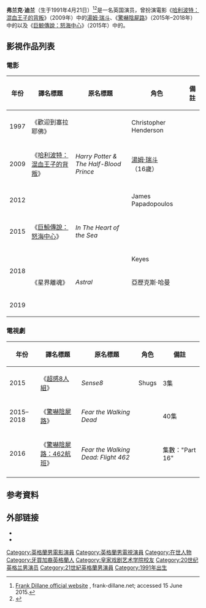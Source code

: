 {{noteTA
|G1=TV
|G2=Movie
|1=zh-hk:巨鯨傳說：怒海中心;zh-tw:白鯨傳奇：怒海之心;zh-cn:海洋深处;
}}
{{Infobox person
| name                  = 法蘭克·迪蘭<br />Frank Dillane
| image                 = Frank Dillane by Gage Skidmore 3.jpg 
| caption               = 弗兰克·迪兰于2017年[[聖地亞哥國際漫畫展|聖地亞哥國際漫畫展]]
| birth_date            = {{birth date and age|df=25|1991|4|21}}
| birth_place           = 英國[[伦敦|伦敦]]
| occupation            = 演员
| yearsactive           = 1997年至今
| parents               = [[斯蒂芬·迪蘭|斯蒂芬·迪蘭]]<br />Naomi Wirthner
}}

'''弗兰克·迪兰'''（{{lang-en|'''Frank Dillane'''}}生于1991年4月21日）<ref>[http://www.frank-dillane.net/frank-dillane-biography Frank Dillane official website] {{Wayback|url=http://www.frank-dillane.net/frank-dillane-biography |date=20141223202118 }}, frank-dillane.net; accessed 15 June 2015.</ref><ref name="Rose28Aug">{{cite news | url=http://www.hollywoodreporter.com/news/next-gen-fall-tv-10-817493 | title=Next Gen Fall TV: 10 Stars Poised for Breakouts | work=[[荷里活報道|荷里活報道]] | date=August 28, 2015 | accessdate=December 2, 2015 | first1=Lacey | last2=O'Connell | first2=Michael | last1=Rose | last3=Sandberg | first3=Bryn Elise | last4=Stanhope | first4=Kate | last5=Goldberg | first5=Lesley | archive-date=2016-11-29 | archive-url=https://web.archive.org/web/20161129043945/http://www.hollywoodreporter.com/news/next-gen-fall-tv-10-817493 | dead-url=no }}</ref>是一名英国演员，曾扮演電影《[[哈利波特：混血王子的背叛_(電影)|哈利波特：混血王子的背叛]]》（2009年）中的[[伏地魔|湯姆·瑞斗]]、《[[驚嚇陰屍路|驚嚇陰屍路]]》（2015年–2018年）中的{{link-en|尼克·克拉克 (角色人物)|Nick Clark (character)|尼克·克拉克}}以及《[[巨鯨傳說：怒海中心|巨鯨傳說：怒海中心]]》（2015年）中的{{link-en|歐文·科芬|Owen Coffin}}。

== 影視作品列表 ==
=== 電影 ===
{| class="wikitable sortable"
! 年份
! 譯名標題
! 原名標題
! 角色
! 備註 
|-
| 1997
| 《歡迎到塞拉耶佛》
| ''{{link-en|Welcome to Sarajevo|Welcome to Sarajevo}}''
| Christopher Henderson
|
|-
| 2009
| 《[[哈利波特：混血王子的背叛_(電影)|哈利波特：混血王子的背叛]]》
| ''Harry Potter & The Half-Blood Prince''
| [[佛地魔|湯姆·瑞斗]]（16歲）
|
|-
| 2012
| {{n/a}}
| ''{{link-en|Papadopoulos & Sons|Papadopoulos & Sons}}''
| James Papadopoulos
|
|-
| 2015
| 《[[巨鯨傳說：怒海中心|巨鯨傳說：怒海中心]]》
| ''In The Heart of the Sea''
| {{link-en|歐文·科芬|Owen Coffin}}
|
|-
| rowspan="2"| 2018
| {{n/a}}
| ''{{link-en|Viena and the Fantomes|Viena and the Fantomes}}''
| Keyes
|
|-
| 《星界離魂》
| ''Astral''
| 亞歷克斯·哈曼
|
|-
| 2019
| {{n/a}}
| ''{{link-en|How to Build a Girl|How to Build a Girl}}''
|
|
|}

=== 電視劇 ===
{| class="wikitable sortable"
! 年份
! 譯名標題
! 原名標題
! 角色
! 備註 
|-
| 2015
| 《[[超感8人組|超感8人組]]》
| ''Sense8''
| Shugs
| 3集
|-
| 2015–2018
| 《[[驚嚇陰屍路|驚嚇陰屍路]]》
| ''Fear the Walking Dead''
| rowspan="2"| {{link-en|尼克·克拉克 (角色人物)|Nick Clark (character)|尼克·克拉克}}
| 40集
|-
| 2016
| 《[[驚嚇陰屍路：462航班|驚嚇陰屍路：462航班]]》
| ''Fear the Walking Dead: Flight 462''
| 集數："Part 16"
|-
|}

==参考資料==
{{Reflist}}

==外部链接==
* {{official website|http://www.frank-dillane.net}}
* {{IMDb name|0226817}}

{{DEFAULTSORT:Dillane, Frank}}
[[Category:英格蘭男電影演員|Category:英格蘭男電影演員]]
[[Category:英格蘭男電視演員|Category:英格蘭男電視演員]]
[[Category:在世人物|Category:在世人物]]
[[Category:牙買加裔英格蘭人|Category:牙買加裔英格蘭人]]
[[Category:皇家戏剧艺术学院校友|Category:皇家戏剧艺术学院校友]]
[[Category:20世纪英格兰男演员|Category:20世纪英格兰男演员]]
[[Category:21世紀英格蘭男演員|Category:21世紀英格蘭男演員]]
[[Category:1991年出生|Category:1991年出生]]